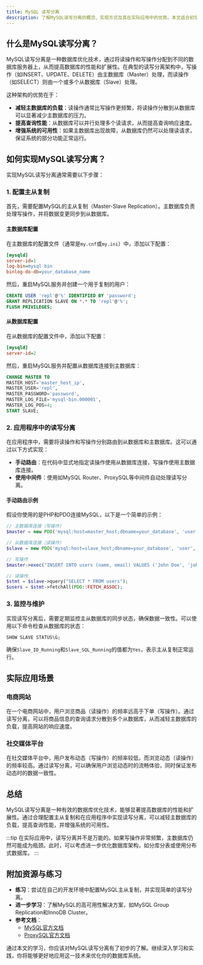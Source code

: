 ```yaml
---
title: MySQL 读写分离
description: 了解MySQL读写分离的概念、实现方式及其在实际应用中的优势。本文适合初学者，包含清晰的解释、代码示例和实际案例。
---
```


## 什么是MySQL读写分离？

MySQL读写分离是一种数据库优化技术，通过将读操作和写操作分配到不同的数据库服务器上，从而提高数据库的性能和扩展性。在典型的读写分离架构中，写操作（如INSERT、UPDATE、DELETE）由主数据库（Master）处理，而读操作（如SELECT）则由一个或多个从数据库（Slave）处理。

这种架构的优势在于：
- **减轻主数据库的负载**：读操作通常比写操作更频繁，将读操作分散到从数据库可以显著减少主数据库的压力。
- **提高查询性能**：从数据库可以并行处理多个读请求，从而提高查询响应速度。
- **增强系统的可用性**：如果主数据库出现故障，从数据库仍然可以处理读请求，保证系统的部分功能正常运行。

## 如何实现MySQL读写分离？

实现MySQL读写分离通常需要以下步骤：

### 1. 配置主从复制
首先，需要配置MySQL的主从复制（Master-Slave Replication）。主数据库负责处理写操作，并将数据变更同步到从数据库。

#### 主数据库配置
在主数据库的配置文件（通常是`my.cnf`或`my.ini`）中，添加以下配置：

```ini
[mysqld]
server-id=1
log-bin=mysql-bin
binlog-do-db=your_database_name
```

然后，重启MySQL服务并创建一个用于复制的用户：

```sql
CREATE USER 'repl'@'%' IDENTIFIED BY 'password';
GRANT REPLICATION SLAVE ON *.* TO 'repl'@'%';
FLUSH PRIVILEGES;
```

#### 从数据库配置
在从数据库的配置文件中，添加以下配置：

```ini
[mysqld]
server-id=2
```

然后，重启MySQL服务并配置从数据库连接到主数据库：

```sql
CHANGE MASTER TO
MASTER_HOST='master_host_ip',
MASTER_USER='repl',
MASTER_PASSWORD='password',
MASTER_LOG_FILE='mysql-bin.000001',
MASTER_LOG_POS=4;
START SLAVE;
```

### 2. 应用程序中的读写分离
在应用程序中，需要将读操作和写操作分别路由到从数据库和主数据库。这可以通过以下方式实现：

- **手动路由**：在代码中显式地指定读操作使用从数据库连接，写操作使用主数据库连接。
- **使用中间件**：使用如MySQL Router、ProxySQL等中间件自动处理读写分离。

#### 手动路由示例
假设你使用的是PHP和PDO连接MySQL，以下是一个简单的示例：

```php
// 主数据库连接（写操作）
$master = new PDO('mysql:host=master_host;dbname=your_database', 'user', 'password');

// 从数据库连接（读操作）
$slave = new PDO('mysql:host=slave_host;dbname=your_database', 'user', 'password');

// 写操作
$master->exec("INSERT INTO users (name, email) VALUES ('John Doe', 'john@example.com')");

// 读操作
$stmt = $slave->query("SELECT * FROM users");
$users = $stmt->fetchAll(PDO::FETCH_ASSOC);
```

### 3. 监控与维护
实现读写分离后，需要定期监控主从数据库的同步状态，确保数据一致性。可以使用以下命令检查从数据库的状态：

```sql
SHOW SLAVE STATUS\G;
```

确保`Slave_IO_Running`和`Slave_SQL_Running`的值都为`Yes`，表示主从复制正常运行。

## 实际应用场景

### 电商网站
在一个电商网站中，用户浏览商品（读操作）的频率远高于下单（写操作）。通过读写分离，可以将商品信息的查询请求分散到多个从数据库，从而减轻主数据库的负载，提高网站的响应速度。

### 社交媒体平台
在社交媒体平台中，用户发布动态（写操作）的频率较低，而浏览动态（读操作）的频率较高。通过读写分离，可以确保用户浏览动态时的流畅体验，同时保证发布动态时的数据一致性。

## 总结

MySQL读写分离是一种有效的数据库优化技术，能够显著提高数据库的性能和扩展性。通过合理配置主从复制和在应用程序中实现读写分离，可以减轻主数据库的负载，提高查询性能，并增强系统的可用性。

:::tip
在实际应用中，读写分离并不是万能的。如果写操作非常频繁，主数据库仍然可能成为瓶颈。此时，可以考虑进一步优化数据库架构，如分库分表或使用分布式数据库。
:::

## 附加资源与练习

- **练习**：尝试在自己的开发环境中配置MySQL主从复制，并实现简单的读写分离。
- **进一步学习**：了解MySQL的高可用性解决方案，如MySQL Group Replication和InnoDB Cluster。
- **参考文档**：
  - [MySQL官方文档](https://dev.mysql.com/doc/)
  - [ProxySQL官方文档](https://proxysql.com/documentation/)

通过本文的学习，你应该对MySQL读写分离有了初步的了解。继续深入学习和实践，你将能够更好地应用这一技术来优化你的数据库系统。